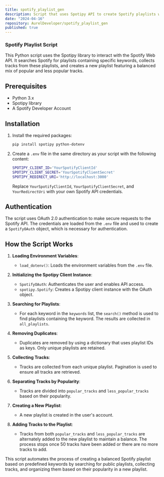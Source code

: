 ```yaml
---
title: spotify_playlist_gen
description: Script that uses Spotipy API to create Spotify playlists with a balanced mix of popular and lesser-known tracks based on specific keywords.
date: "2024-04-16"
repository: AurelDeveloper/spotify_playlist_gen
published: true
---
```


### Spotify Playlist Script

This Python script uses the Spotipy library to interact with the Spotify Web API. It searches Spotify for playlists containing specific keywords, collects tracks from these playlists, and creates a new playlist featuring a balanced mix of popular and less popular tracks.

## Prerequisites
- Python 3.x
- Spotipy library
- A Spotify Developer Account

## Installation
1. Install the required packages:
   ```bash
   pip install spotipy python-dotenv
   ```
2. Create a `.env` file in the same directory as your script with the following content:
   ```bash
   SPOTIPY_CLIENT_ID='YourSpotifyClientId'
   SPOTIPY_CLIENT_SECRET='YourSpotifyClientSecret'
   SPOTIPY_REDIRECT_URI='http://localhost:3000'
   ```
   Replace `YourSpotifyClientId`, `YourSpotifyClientSecret`, and `YourRedirectUri` with your own Spotify API credentials.

## Authentication
The script uses OAuth 2.0 authentication to make secure requests to the Spotify API. The credentials are loaded from the `.env` file and used to create a `SpotifyOAuth` object, which is necessary for authentication.

## How the Script Works

1. **Loading Environment Variables**:
   - `load_dotenv()`: Loads the environment variables from the `.env` file.

2. **Initializing the Spotipy Client Instance**:
   - `SpotifyOAuth`: Authenticates the user and enables API access.
   - `spotipy.Spotify`: Creates a Spotipy client instance with the OAuth object.

3. **Searching for Playlists**:
   - For each keyword in the `keywords` list, the `search()` method is used to find playlists containing the keyword. The results are collected in `all_playlists`.

4. **Removing Duplicates**:
   - Duplicates are removed by using a dictionary that uses playlist IDs as keys. Only unique playlists are retained.

5. **Collecting Tracks**:
   - Tracks are collected from each unique playlist. Pagination is used to ensure all tracks are retrieved.

6. **Separating Tracks by Popularity**:
   - Tracks are divided into `popular_tracks` and `less_popular_tracks` based on their popularity.

7. **Creating a New Playlist**:
   - A new playlist is created in the user's account.

8. **Adding Tracks to the Playlist**:
   - Tracks from both `popular_tracks` and `less_popular_tracks` are alternately added to the new playlist to maintain a balance. The process stops once 50 tracks have been added or there are no more tracks to add.

This script automates the process of creating a balanced Spotify playlist based on predefined keywords by searching for public playlists, collecting tracks, and organizing them based on their popularity in a new playlist.

